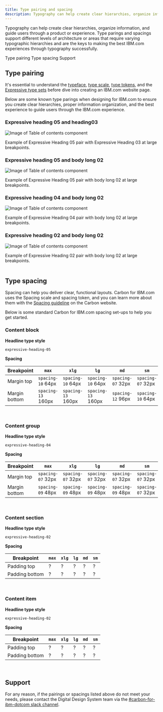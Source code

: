 ```yaml
---
title: Type pairing and spacing
description: Typography can help create clear hierarchies, organize information, and guide users through a product or experience. Type parings and spacings support different levels of architecture or areas that require varying typographic hierarchies and are the keys to making the best IBM.com experiences through typography successfully.
---
```


<PageDescription>

Typography can help create clear hierarchies, organize information, and guide users through a product or experience. Type parings and spacings support different levels of architecture or areas that require varying typographic hierarchies and are the keys to making the best IBM.com experiences through typography successfully.
</PageDescription>

<AnchorLinks>

<AnchorLink>Type pairing</AnchorLink>
<AnchorLink>Type spacing</AnchorLink>
<AnchorLink>Support</AnchorLink>

</AnchorLinks>

## Type pairing

It's essential to understand the [typeface](https://www.carbondesignsystem.com/guidelines/typography/overview/#typeface:-ibm-plex), [type scale](https://www.carbondesignsystem.com/guidelines/typography/overview/#scale), [type tokens](https://www.carbondesignsystem.com/guidelines/typography/overview/#type-tokens-and-sets), and the [Expressive type sets](https://www.carbondesignsystem.com/guidelines/typography/expressive) before dive into creating an IBM.com website page.

Below are some known type parings when designing for IBM.com to ensure you create clear hierarchies, proper information organization, and the best experience to guide users through the IBM.com experience.
<br />

### Expressive heading 05 and heading03

<Row>
<Column colMd={8} colLg={8}>

![Image of Table of contents component](../../images/guidelines/type-pairing-and-spacing/heading05_heading03.jpg)

</Column>
</Row>

<Caption>Example of Expressive Heading 05 pair with Expressive Heading 03 at large breakpoints.</Caption>

<br/>

### Expressive heading 05 and body long 02

<Row>
<Column colMd={8} colLg={8}>

![Image of Table of contents component](../../images/guidelines/type-pairing-and-spacing/heading05_bodylong02.jpg)

</Column>
</Row>

<Caption>Example of Expressive Heading 05 pair with body long 02 at large breakpoints.</Caption>

<br/>

### Expressive heading 04 and body long 02

<Row>
<Column colMd={8} colLg={8}>

![Image of Table of contents component](../../images/guidelines/type-pairing-and-spacing/heading04_bodylong02.jpg)

</Column>
</Row>

<Caption>Example of Expressive Heading 04 pair with body long 02 at large breakpoints.</Caption>

<br/>

### Expressive heading 02 and body long 02

<Row>
<Column colMd={8} colLg={8}>

![Image of Table of contents component](../../images/guidelines/type-pairing-and-spacing/heading02_bodylong02.jpg)

</Column>
</Row>

<Caption>Example of Expressive Heading 02 pair with body long 02 at large breakpoints.</Caption>

<br/>


<br />

## Type spacing
Spacing can help you deliver clear, functional layouts. Carbon for IBM.com uses the Spacing scale and spacing token, and you can learn more about them with the [Spacing guideline](https://www.carbondesignsystem.com/guidelines/spacing/overview/) on the Carbon website.

Below is some standard Carbon for IBM.com spacing set-ups to help you get started.
<br />

### Content block 

**Headline type style**  

`expressive-heading-05` 

**Spacing**

| Breakpoint | `max` | `xlg` | `lg` | `md` | `sm` | 
| --- | --- | --- | --- | --- | --- |
| Margin top | `spacing-10` 64px | `spacing-10` 64px | `spacing-10` 64px | `spacing-07` 32px | `spacing-07` 32px |
| Margin bottom | `spacing-13` 160px | `spacing-13` 160px | `spacing-13` 160px | `spacing-12` 96px | `spacing-10` 64px |

<br />

### Content group 

**Headline type style** 

`expressive-heading-04` 

**Spacing**

| Breakpoint | `max` | `xlg` | `lg` | `md` | `sm` | 
| --- | --- | --- | --- | --- | --- |
| Margin top | `spacing-07` 32px | `spacing-07` 32px | `spacing-07` 32px | `spacing-07` 32px | `spacing-07` 32px |
| Margin bottom | `spacing-09` 48px | `spacing-09` 48px | `spacing-09` 48px | `spacing-09` 48px | `spacing-07` 32px |

<br />

### Content section 

**Headline type style**  

`expressive-heading-02` 

**Spacing**

| Breakpoint | `max` | `xlg` | `lg` | `md` | `sm` | 
| --- | --- | --- | --- | --- | --- |
| Padding top | ? | ? | ? | ? | ? |
| Padding bottom | ? | ? | ? | ? | ? |

<br />

### Content item

**Headline type style**  

`expressive-heading-02` 

**Spacing**

| Breakpoint | `max` | `xlg` | `lg` | `md` | `sm` | 
| --- | --- | --- | --- | --- | --- |
| Padding top | ? | ? | ? | ? | ? |
| Padding bottom | ? | ? | ? | ? | ? |

<br />

## Support

For any reason, if the pairings or spacings listed above do not meet your needs, please contact the Digital Design System team via the [#carbon-for-ibm-dotcom slack channel](https://cognitive-app.slack.com/archives/C2PLX8GQ6). 
